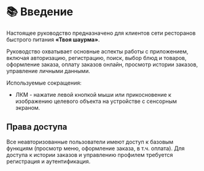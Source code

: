 
# 📚 Введение

Настоящее руководство предназначено для клиентов
сети ресторанов быстрого питания **«Твоя шаурма»**. 

Руководство охватывает основные аспекты работы с приложением, 
включая авторизацию, регистрацию, поиск, выбор блюд и товаров, 
оформление заказа, оплату заказов онлайн, 
просмотр истории заказов, управление личными данными.

Используемые сокращения:
- ЛКМ - нажатие левой кнопкой мыши или прикосновение к изображению целевого объекта на устройстве с сенсорным экраном.

##	Права доступа
Все неавторизованные пользователи имеют доступ 
к базовым функциям 
(просмотр меню, оформление заказа, в т.ч. оплата). 
Для доступа к истории заказов и управлению 
профилем требуется регистрация и аутентификация.



